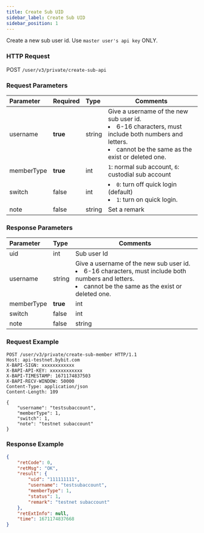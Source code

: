 ```yaml
---
title: Create Sub UID
sidebar_label: Create Sub UID
sidebar_position: 1
---
```

Create a new sub user id. Use `master user's api key` ONLY.

### HTTP Request
POST `/user/v3/private/create-sub-api`

### Request Parameters
| Parameter | Required | Type | Comments|
|:----- |:-------|:-----|------ |
|username |<b>true</b> |string |Give a username of the new sub user id. <li>6-16 characters, must include both numbers and letters.</li><li>cannot be the same as the exist or deleted one.</li> |
|memberType |<b>true</b> |int |`1`: normal sub account, `6`: custodial sub account|
|switch |false |int |<li> `0`: turn off quick login (default)</li><li>  `1`: turn on quick login.</li>|
|note |false |string |Set a remark |

### Response Parameters
| Parameter | Type | Comments|
|:----- |:-----|----- |
|uid |int |Sub user Id |
|username |string |Give a username of the new sub user id. <li>6-16 characters, must include both numbers and letters.</li><li>cannot be the same as the exist or deleted one.</li> | |
|memberType |<b>true</b> |int |`1`: normal sub account, `6`: custodial sub account|
|switch |false |int |<li> `0`: turn off quick login (default)</li><li>  `1`: turn on quick login.</li>|
|note |false |string |Set a remark |

### Request Example

<Tabs>
<TabItem value="console" label="Console">

```http
POST /user/v3/private/create-sub-member HTTP/1.1
Host: api-testnet.bybit.com
X-BAPI-SIGN: xxxxxxxxxxxx
X-BAPI-API-KEY: xxxxxxxxxxxx
X-BAPI-TIMESTAMP: 1671174837503
X-BAPI-RECV-WINDOW: 50000
Content-Type: application/json
Content-Length: 109

{
    "username": "testsubaccount",
    "memberType": 1,
    "switch": 1,
    "note": "testnet subaccount"
}
```

</TabItem>
</Tabs>

### Response Example

<Tabs>
<TabItem value="js linear" label="assets">

```json
{
    "retCode": 0,
    "retMsg": "OK",
    "result": {
        "uid": "111111111",
        "username": "testsubaccount",
        "memberType": 1,
        "status": 1,
        "remark": "testnet subaccount"
    },
    "retExtInfo": null,
    "time": 1671174837668
}
```
</TabItem>
</Tabs>